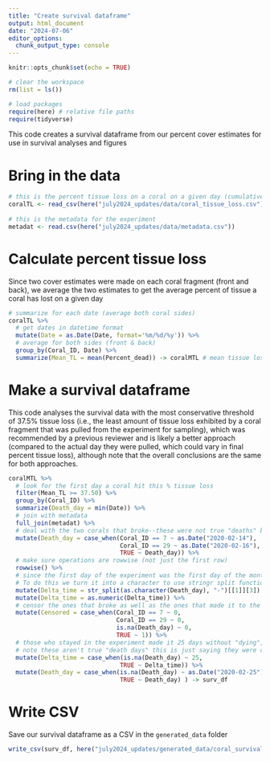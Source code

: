 ```yaml
---
title: "Create survival dataframe"
output: html_document
date: "2024-07-06"
editor_options: 
  chunk_output_type: console
---
```


```r
knitr::opts_chunk$set(echo = TRUE)

# clear the workspace
rm(list = ls())

# load packages
require(here) # relative file paths
require(tidyverse)
```

This code creates a survival dataframe from our percent cover estimates for use in survival analyses and figures

# Bring in the data

```r
# this is the percent tissue loss on a coral on a given day (cumulative, estimated visually from photos)
coralTL <- read_csv(here("july2024_updates/data/coral_tissue_loss.csv"))
  
# this is the metadata for the experiment
metadat <- read.csv(here("july2024_updates/data/metadata.csv")) 
```

# Calculate percent tissue loss

Since two cover estimates were made on each coral fragment (front and back), we average the two estimates to get the average percent of tissue a coral has lost on a given day

```r
# summarize for each date (average both coral sides)
coralTL %>% 
  # get dates in datetime format
  mutate(Date = as.Date(Date, format='%m/%d/%y')) %>% 
  # average for both sides (front & back)
  group_by(Coral_ID, Date) %>% 
  summarize(Mean_TL = mean(Percent_dead)) -> coralMTL # mean tissue loss
```

# Make a survival dataframe 

This code analyses the survival data with the most conservative threshold of 37.5% tissue loss (i.e., the least amount of tissue loss exhibited by a coral fragment that was pulled from the experiment for sampling), which was recommended by a previous reviewer and is likely a better approach (compared to the actual day they were pulled, which could vary in final percent tissue loss), although note that the overall conclusions are the same for both approaches.

```r
coralMTL %>% 
  # look for the first day a coral hit this % tissue loss
  filter(Mean_TL >= 37.50) %>% 
  group_by(Coral_ID) %>% 
  summarize(Death_day = min(Date)) %>% 
  # join with metadata
  full_join(metadat) %>% 
  # deal with the two corals that broke--these were not true "deaths" but they were removed from the experiment on these specific days
  mutate(Death_day = case_when(Coral_ID == 7 ~ as.Date("2020-02-14"), 
                               Coral_ID == 29 ~ as.Date("2020-02-16"),
                               TRUE ~ Death_day)) %>% 
  # make sure operations are rowwise (not just the first row)
  rowwise() %>% 
  # since the first day of the experiment was the first day of the month, we can just grab the day of the month as the day of the experiment
  # To do this we turn it into a character to use stringr split functions, but then turn it back into a numeric 
  mutate(Delta_time = str_split(as.character(Death_day), "-")[[1]][3]) %>% 
  mutate(Delta_time = as.numeric(Delta_time)) %>% 
  # censor the ones that broke as well as the ones that made it to the end without >= 37.5% tissue loss (i.e., those with no death days)
  mutate(Censored = case_when(Coral_ID == 7 ~ 0, 
                              Coral_ID == 29 ~ 0,
                              is.na(Death_day) ~ 0,
                              TRUE ~ 1)) %>% 
  # those who stayed in the experiment made it 25 days without "dying", which we'll add in manually here
  # note these aren't true "death days" this is just saying they were censored at day 25 (since we don't know if they would have died on day 26, etc.)
  mutate(Delta_time = case_when(is.na(Death_day) ~ 25,
                               TRUE ~ Delta_time)) %>% 
  mutate(Death_day = case_when(is.na(Death_day) ~ as.Date("2020-02-25"),
                               TRUE ~ Death_day) ) -> surv_df
```

# Write CSV

Save our survival dataframe as a CSV in the `generated_data` folder

```r
write_csv(surv_df, here("july2024_updates/generated_data/coral_survival37.csv"))
```

